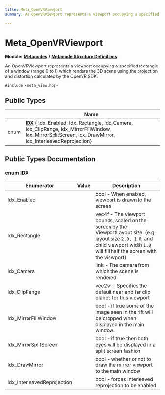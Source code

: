 ```yaml
---
title: Meta_OpenVRViewport
summary: An OpenVRViewport represents a viewport occupying a specified rectangle of a window (range 0 to 1) which renders the 3D scene using the projection and distortion calculated by the OpenVR SDK. 

---
```


# Meta_OpenVRViewport

**Module:** **[Metanodes](../Modules/group__api__metanodes.mdx)** **/** **[Metanode Structure Definitions](../Modules/group__api__metadefs.mdx)**



An OpenVRViewport represents a viewport occupying a specified rectangle of a window (range 0 to 1) which renders the 3D scene using the projection and distortion calculated by the OpenVR SDK. 


`#include <meta_view.hpp>`

## Public Types

|                | Name           |
| -------------- | -------------- |
| enum| **[IDX](../Classes/struct_meta___open_v_r_viewport.mdx#enum-idx)** { Idx_Enabled, Idx_Rectangle, Idx_Camera, Idx_ClipRange, Idx_MirrorFillWindow, Idx_MirrorSplitScreen, Idx_DrawMirror, Idx_InterleavedReprojection} |

## Public Types Documentation

### enum IDX

| Enumerator | Value | Description |
| ---------- | ----- | ----------- |
| Idx_Enabled | | bool - When enabled, viewport is drawn to the screen   |
| Idx_Rectangle | | vec4f - The viewport bounds, scaled on the screen by the ViewportLayout size. (e.g. layout size `2.0, 1.0`, and child viewport width `1.0` will fill half the screen with the viewport)   |
| Idx_Camera | | link - The camera from which the scene is rendered   |
| Idx_ClipRange | | vec2w - Specifies the default near and far clip planes for this viewport   |
| Idx_MirrorFillWindow | | bool - if true some of the image seen in the rift will be cropped when displayed in the main window.   |
| Idx_MirrorSplitScreen | | bool - if true then both eyes will be displayed in a split screen fashion   |
| Idx_DrawMirror | | bool - whether or not to draw the mirror viewport to the main window   |
| Idx_InterleavedReprojection | | bool - forces interleaved reprojection to be enabled   |




